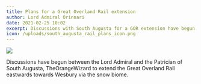 ```yaml
---
title: Plans for a Great Overland Rail extension
author: Lord Admiral Orinnari
date: 2021-02-25 10:02
excerpt: Discussions with South Augusta for a GOR extension have begun.
icon: /uploads/south_augusta_rail_plans_icon.png
---
```

![](/uploads/south_augusta_rail_plans.png)

Discussions have begun between the Lord Admiral and the Patrician of South
Augusta, TheOrangeWizard to extend the Great Overland Rail eastwards towards
Wesbury via the snow biome.
